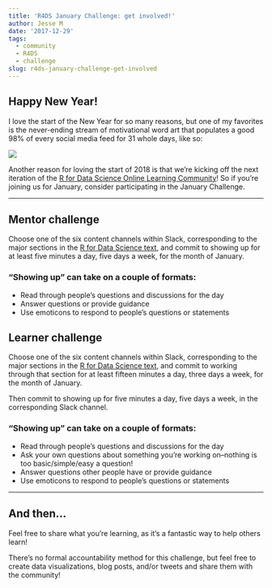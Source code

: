 ```yaml
---
title: 'R4DS January Challenge: get involved!'
author: Jesse M
date: '2017-12-29'
tags:
  - community
  - R4DS
  - challenge
slug: r4ds-january-challenge-get-involved
---
```


## Happy New Year!
I love the start of the New Year for so many reasons, but one of my favorites is the never-ending stream of motivational word art that populates a good 98% of every social media feed for 31 whole days, like so:  

![](https://i.imgur.com/TGXV5PB.png) 

Another reason for loving the start of 2018 is that we’re kicking off the next iteration of the [R for Data Science Online Learning Community](https://www.jessemaegan.com/post/r4ds-the-next-iteration/)! So if you’re joining us for January, consider participating in the January Challenge.   

***  

## Mentor challenge
Choose one of the six content channels within Slack, corresponding to the major sections in the [R for Data Science text](http://r4ds.had.co.nz/), and commit to showing up for at least five minutes a day, five days a week, for the month of January.

### “Showing up” can take on a couple of formats:

* Read through people’s questions and discussions for the day
* Answer questions or provide guidance
* Use emoticons to respond to people’s questions or statements  

## Learner challenge
Choose one of the six content channels within Slack, corresponding to the major sections in the [R for Data Science text](http://r4ds.had.co.nz/), and commit to working through that section for at least fifteen minutes a day, three days a week, for the month of January.

Then commit to showing up for five minutes a day, five days a week, in the corresponding Slack channel.

### “Showing up” can take on a couple of formats:

* Read through people’s questions and discussions for the day
* Ask your own questions about something you’re working on--nothing is too basic/simple/easy a question!
* Answer questions other people have or provide guidance
* Use emoticons to respond to people’s questions or statements

*** 

## And then…
Feel free to share what you’re learning, as it’s a fantastic way to help others learn!

There’s no formal accountability method for this challenge, but feel free to create data visualizations, blog posts, and/or tweets and share them with the community!